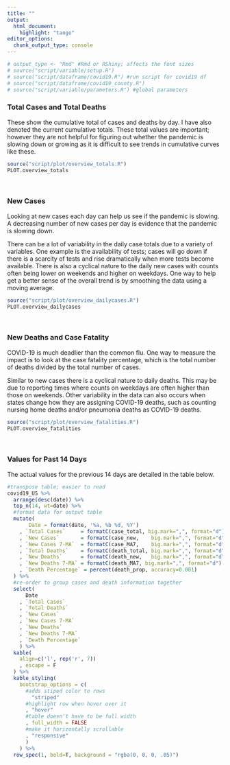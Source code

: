```yaml
---
title: ""
output:
  html_document:
    highlight: "tango"
editor_options: 
  chunk_output_type: console
---
```



```r
# output_type <- "Rmd" #Rmd or RShiny; affects the font sizes 
# source("script/variable/setup.R")
# source("script/dataframe/covid19.R") #run script for covid19 df
# source("script/dataframe/covid19_county.R")
# source("script/variable/parameters.R") #global parameters
```


###  Total Cases and Total Deaths  
These show the cumulative total of cases and deaths by day.  I have also denoted the current cumulative totals.  These total values are important; however they are not helpful for figuring out whether the pandemic is slowing down or growing as it is difficult to see trends in cumulative curves like these.

```r
source("script/plot/overview_totals.R")
PLOT.overview_totals
```

<br>

### New Cases 

Looking at new cases each day can help us see if the pandemic is slowing.  A decreasing number of new cases per day is evidence that the pandemic is slowing down.  

There can be a lot of variability in the daily case totals due to a variety of variables.  One example is the availability of tests; cases will go down if there is a scarcity of tests and rise dramatically when more tests become available.  There is also a cyclical nature to the daily new cases with counts often being lower on weekends and higher on weekdays. One way to help get a better sense of the overall trend is by smoothing the data using a moving average.  



```r
source("script/plot/overview_dailycases.R")
PLOT.overview_dailycases
```

<br>

### New Deaths and Case Fatality   

COVID-19 is much deadlier than the common flu.  One way to measure the impact is to look at the case fatality percentage, which is the total number of deaths divided by the total number of cases.  


Similar to new cases there is a cyclical nature to daily deaths.  This may be due to reporting times where counts on weekdays are often higher than those on weekends.  Other variability in the data can also occurs when states change how they are assigning COVID-19 deaths, such as counting nursing home deaths and/or pneumonia deaths as COVID-19 deaths.  


```r
source("script/plot/overview_fatalities.R")
PLOT.overview_fatalities
```

<br>

### Values for Past 14 Days  

The actual values for the previous 14 days are detailed in the table below.  

```r
#transpose table; easier to read
covid19_US %>%
  arrange(desc(date)) %>%
  top_n(14, wt=date) %>%
  #format data for output table 
  mutate(
       Date = format(date, '%a, %b %d, %Y')
    , `Total Cases`     = formatC(case_total, big.mark=",", format="d")
    , `New Cases`       = formatC(case_new,    big.mark=",", format="d")
    , `New Cases 7-MA`  = formatC(case_MA7,    big.mark=",", format="d")
    , `Total Deaths`    = formatC(death_total, big.mark=",", format="d")
    , `New Deaths`      = formatC(death_new,   big.mark=",", format="d")
    , `New Deaths 7-MA` = formatC(death_MA7, big.mark=",", format="d")
    , `Death Percentage` = percent(death_prop, accuracy=0.001)
  ) %>%
  #re-order to group cases and death information together 
  select(
      Date
    , `Total Cases`
    , `Total Deaths`
    , `New Cases`
    , `New Cases 7-MA`
    , `New Deaths`
    , `New Deaths 7-MA`
    , `Death Percentage`
    ) %>%
  kable(
    align=c('l', rep('r', 7))
    , escape = F
  ) %>%
  kable_styling(
    bootstrap_options = c(
      #adds stiped color to rows
        "striped"
      #highlight row when hover over it 
      , "hover"
      #table doesn't have to be full width 
      , full_width = FALSE
      #make it horizontally scrollable
      , "responsive"
      )
    ) %>%
  row_spec(1, bold=T, background = "rgba(0, 0, 0, .05)")
```
